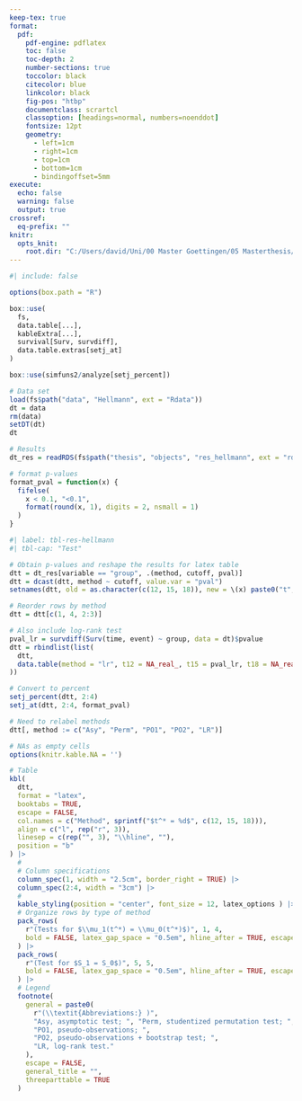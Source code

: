 ```yaml
---
keep-tex: true
format:
  pdf:
    pdf-engine: pdflatex
    toc: false
    toc-depth: 2
    number-sections: true
    toccolor: black
    citecolor: blue
    linkcolor: black
    fig-pos: "htbp"
    documentclass: scrartcl
    classoption: [headings=normal, numbers=noenddot]
    fontsize: 12pt
    geometry:
      - left=1cm
      - right=1cm
      - top=1cm
      - bottom=1cm
      - bindingoffset=5mm
execute: 
  echo: false
  warning: false
  output: true
crossref: 
  eq-prefix: ""
knitr:
  opts_knit:
    root.dir: "C:/Users/david/Uni/00 Master Goettingen/05 Masterthesis/master-thesis"
---
```



```r
#| include: false

options(box.path = "R")

box::use(
  fs,
  data.table[...],
  kableExtra[...],
  survival[Surv, survdiff],
  data.table.extras[setj_at]
)

box::use(simfuns2/analyze[setj_percent])

# Data set
load(fs$path("data", "Hellmann", ext = "Rdata"))
dt = data
rm(data)
setDT(dt)
dt

# Results
dt_res = readRDS(fs$path("thesis", "objects", "res_hellmann", ext = "rds"))

# format p-values
format_pval = function(x) {
  fifelse(
    x < 0.1, "<0.1",
    format(round(x, 1), digits = 2, nsmall = 1)
  )
}
```


```r
#| label: tbl-res-hellmann
#| tbl-cap: "Test"

# Obtain p-values and reshape the results for latex table
dtt = dt_res[variable == "group", .(method, cutoff, pval)]
dtt = dcast(dtt, method ~ cutoff, value.var = "pval")
setnames(dtt, old = as.character(c(12, 15, 18)), new = \(x) paste0("t", x))

# Reorder rows by method
dtt = dtt[c(1, 4, 2:3)]

# Also include log-rank test
pval_lr = survdiff(Surv(time, event) ~ group, data = dt)$pvalue
dtt = rbindlist(list(
  dtt,
  data.table(method = "lr", t12 = NA_real_, t15 = pval_lr, t18 = NA_real_)
))

# Convert to percent
setj_percent(dtt, 2:4)
setj_at(dtt, 2:4, format_pval)

# Need to relabel methods
dtt[, method := c("Asy", "Perm", "PO1", "PO2", "LR")]

# NAs as empty cells
options(knitr.kable.NA = '')

# Table
kbl(
  dtt,
  format = "latex",
  booktabs = TRUE,
  escape = FALSE,
  col.names = c("Method", sprintf("$t^* = %d$", c(12, 15, 18))),
  align = c("l", rep("r", 3)),
  linesep = c(rep("", 3), "\\hline", ""),
  position = "b"
) |>
  #
  # Column specifications
  column_spec(1, width = "2.5cm", border_right = TRUE) |>
  column_spec(2:4, width = "3cm") |>
  #
  kable_styling(position = "center", font_size = 12, latex_options ) |>
  # Organize rows by type of method
  pack_rows(
    r"(Tests for $\\mu_1(t^*) = \\mu_0(t^*)$)", 1, 4,
    bold = FALSE, latex_gap_space = "0.5em", hline_after = TRUE, escape = FALSE
  ) |>
  pack_rows(
    r"(Test for $S_1 = S_0$)", 5, 5,
    bold = FALSE, latex_gap_space = "0.5em", hline_after = TRUE, escape = FALSE
  ) |>
  # Legend
  footnote(
    general = paste0(
      r"(\\textit{Abbreviations:} )",
      "Asy, asymptotic test; ", "Perm, studentized permutation test; ",
      "PO1, pseudo-observations; ",
      "PO2, pseudo-observations + bootstrap test; ",
      "LR, log-rank test."
    ),
    escape = FALSE,
    general_title = "",
    threeparttable = TRUE
  )
```




